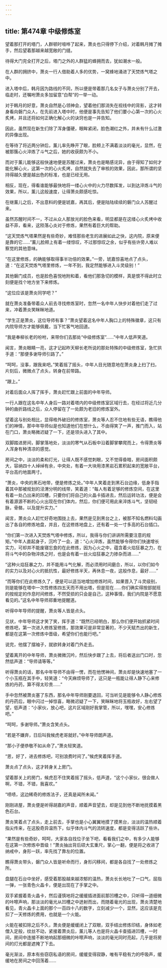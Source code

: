 ```yaml
---
---
---
```

title: 第474章 中级修炼室
---



望着那打开的塔门，人群顿时喧哗了起来，萧炎也只得停下介绍，对着韩月摊了摊手，然后望着那越来越宽敞的门缝。

待得大门完全打开之后，塔门之外的人群猛的蜂拥而去，犹如潮水一般。

在人群的拥挤中，萧炎一行人借助着人多的优势，一窝蜂地涌进了天焚炼气塔之中。

进入塔中后，韩月因为路线的不同，所以便是带着那几名女子与萧炎分别了开去，临走时，还嘱咐萧炎多加留意“白帮”的一举一动。

对于韩月的好意，萧炎自然是心领神会，望着他们那消失在视线中的背影，这才转身看向磐门众人，在先前进入塔中时，他便是事先告知了他们要小心第一次的心火炙烤，并且还将如何正确化解心火的诀窍也是一并告知。

因此，虽然现在新生们除了浑身僵硬，眼眸紧闭，脸色潮红之外，并未有什么过激的异像出现。

在等待了将近两分钟后，薰儿率先睁开了眼，脸颊上不满着淡淡的毫光，显然，在被那簇心火淬炼了斗气之后，她的收获颇为不小。

而对于薰儿能够这般快速地便是苏醒过来，萧炎也是略感诧异，由于得知了如何才能化解心火，这第一次的心火炙烤，自然就失去了审核的效果，因此，那所谓的坚持得越久便是越出色的标准，也是已经无用。

相反，现在，得看谁能够最快地将一缕心火中的火力尽数挥发，以到达淬炼斗气的效果，所以，薰儿这般速度，让得萧炎颇感吃惊。

在继薰儿之后，不出意料的便是琥嘉，再其后，便是陆陆续续的磐门众人苏醒过来。

虽然苏醒时间不一，不过从众人那放光的脸色来看，明显都是在这缕心火炙烤中收益不菲，看来，这陨落心炎对于修炼，果然有着巨大的帮助。

“这天焚炼气塔果然是有些奇妙，难怪那些老生的进展如此之快，这内院，原来便是靠的它……”薰儿脸颊上有着一缕惊叹，不过那惊叹之余，似乎有些许旁人难以察觉的其他意味。

“在这里修炼，的确能够取得事半功倍的效果。”一旁，琥嘉惊喜地点了点头，道：“在这天焚炼气塔里修炼，一年不到，我定然能够进入斗灵级别！”

其他磐门成员，也是脸色喜悦地附和着，看他们那急切的模样，真是恨不得此时立刻便是找个地方坐下来修炼。

“这位应该是萧炎同学吧？”

就在萧炎准备带着众人前去寻找修炼室时，忽然一名中年人快步对着他们走了过来，冲着萧炎笑眯眯地道。

“学生正是萧炎，这位导师有事？”萧炎望着这名中年人胸口上的特殊徽章，这只有内院导师方才能够佩戴，当下忙客气地回道。

“我是奉柳长老的吩咐，来带你们去那处“中级修炼室”……”中年人低声笑道。

闻言，萧炎眼睛一亮，这才记起昨天柳长老所说的那处特殊的中级修炼室，急忙拱手道：“那便多谢导师引路了。”

“呵呵，没事，跟我来吧。”笑着摇了摇头，中年人目光随意地在萧炎身上扫了扫，片刻后，微微点了点头，转身在前带路。

“跟上。”

对着后面众人挥了挥手，萧炎赶忙跟上前面的中年导师。

一行人跟在这名中年人身后一路对着塔内的中级修炼室区域行去，在经过将近几分钟的曲折路线之后，众人停留在了一处颇为老旧的修炼室外。

望着这与别处相比，显得格外破旧的修炼室，萧炎等人忍不住地有些无语，瞧得他们的神情，那中年导师似是也知道他们在想什么，不由得笑了一声，推门而入，站在门口，萧炎略微迟疑了一下，还是领头进入了其中。

双脚踏进房间，脚掌落地处，淡淡的寒气从石板中沿着脚掌攀爬而上，令得萧炎等人浑身有种清凉的感觉。

房间之中，淡淡的柔和灯光，让得人既不感觉刺眼，又不觉得昏暗，房间面积颇大，容纳四十人绰绰有余，中央处，有着一大块用漆黑岩石累积起来的宽敞平台，平台高约地面两寸。

“萧炎，中央的黑石地带，便是修炼之处。”中年人笑着走到黑石台边缘，低身手指着其中那被规划的泾渭分明的线带，笑着道：“每人有着足够的修炼空间，在这里有着一处凸出来的凹槽，只要你们将自己的火晶卡插进去，然后运转功法，便是会有着源源不断的心火出现在你们体内，然后，你们便可用此来淬炼斗气，坚韧经脉，骨骼，以及提升实力。”

闻言，萧炎众人赶忙好奇地围拢上去，果然是见到黑台之上，被那不知名燃料勾画出了各自的修炼地盘，并且，在这修炼地盘上，还有着一处一寸多高的石台插口。

“你们第一次进入天焚炼气塔中修炼，所以，我得与你们讲讲所需要注意的规矩。”中年人直起身子，沉吟了一会，道：“心火淬炼，虽然能够令得你们快速增长实力，可却并不能废寝忘食的在此修炼，因为心火之中，蕴含着火焰狂暴之力，在将斗气中的杂物淬炼之时，也是会有着一丝火焰狂暴之力掺杂而进……”

“这种火焰狂暴之力，并不能用斗气化解，而必须用时间磨合，所以，以你们如今的实力以及对心火的抵抗性，最好修炼半天，再休息一夜，这般作息，最好……”

“而等你们在此修炼久了，便是可以适当地增加修炼时间，如果晋入了斗灵级别，则是能够在塔中一次性修炼四五天而不用出塔，但是现在……你们确实得按部就班的按规定的作息时间修炼，不然受损的只会是自己，这种事情，我们内院是不愿意看见的。”这名中年导师郑重地提醒道。

听得中年导师的提醒，萧炎等人皆是点头。

见状，中年导师这才笑了笑，挥手道：“既然已经明白，那么你们便开始抓紧时间修炼吧，第一次进入修炼室修炼，那效果可是非常显著的，不少天赋杰出的新生，都是在这第一次修炼中晋级，希望你们也能行吧。”

说完，他摆了摆袖子，就欲转身对着门外走去。

望着离开的中年导师，萧炎微微沉吟，然后快步跟了上去，将后者送出门口时，忽然低声道：“导师请等等。”

听得萧炎的话，那名中年导师不由得一愣，而在他愣神间，萧炎却是快速地塞了一个小玉瓶在其手中，轻笑道：“今天麻烦导师了，这只是一瓶能让得人静下心来修炼的丹药，算不得太珍贵……”

手中忽然被萧炎塞了东西，那名中年导师刚要退回，可当听见是能够令人静心修炼的丹药后，眼中闪过一掉惊喜，略微迟疑了一下，笑眯眯地将玉瓶收好，左右望了望，低声道：“小家伙，放心吧，这片区域刚好我掌管，所以，嘿嘿，安心修炼吧。”

“呵呵，多谢导师。”萧炎含笑点头。

“若是不嫌弃，日后叫我候虎老哥就好。”中年导师朗声道。

“那小子便恭敬不如从命了。”萧炎轻笑道。

“恩，好了，进去修炼吧，可别浪费时间了。”候虎笑着挥手道。

萧炎点了点头，这才转身关上房门。

望着那关上的房门，候虎忍不住笑着摇了摇头，低声道，“这个小家伙，很会做人啊，不错，不错，我喜欢。”

“啧啧，这边稀奇的修炼法子，还真是闻所未闻。”

刚刚进屋，萧炎便是听得胡嘉的声音，顺着声音望去，却是见到他不断地抚摸着黑色石台。

萧炎笑着点了点头，走上前去，手掌也是小心翼翼地摸了摸黑台，淡淡的温热顺着指尖传来，在这股奇异温热下，似乎体内斗气的流转速度，都是变得活跃了些许。

“果然是有些奇妙，呵呵，大家各自找位子坐下吧，看看我们之中，有多少人能够在这第一次修炼中晋级！”萧炎抽出背后硕大玄重尺，掌心一翻，便是将之收进了纳戒中，身形一跃，率先找了靠左的位置。

瞧得萧炎带头，磐门众人皆是听命而行，身形闪移间，都是各自找了一处修炼之所。

盘腿在石台中坐好，感受着那股越来越浓郁的温热，萧炎长长地吐了一口气，屈指一弹，一张青色火晶卡，便是出现在了手掌之中。

双手紧握着青火晶卡，然后谨慎地将之缓缓插进面前那凹槽之中，只听得一道细微的咔嚓声响，那淡淡的毫光从凹槽之中迸射而出，而随着毫光的出现，萧炎清楚地看见，青火晶卡上面的那个一百四十八的数字，立刻减少一个，显然，这应该是克扣了一天修炼的费用，也就是一个火能。

火能在被扣除之后不久，萧炎便是缓缓闭上了双眼，双手结出修炼印结，身体如老僧入定般，纹丝不动，紧接着萧炎后，薰儿等人也是将火晶卡查插进凹槽，一时间，房间中连接不断地响起那细微的咔嚓声响，淡淡的毫光同时亮起，几乎是将房间的灯光都是遮掩了下去。

毫光渐淡，原本有些窃窃私语的房间，缓缓变得寂静，唯有平稳有力的呼吸声，缓缓地在房间之中回荡着……